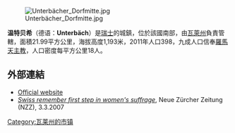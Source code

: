 [[Image:Unterbächer_Dorfmitte.jpg|right]]

'''温特贝希'''（德语：'''Unterbäch'''）是[[瑞士|瑞士]]的城鎮，位於該國南部，由[[瓦萊州|瓦萊州]]負責管轄，面積21.99平方公里，海拔高度1,193米，2011年人口398，九成人口信奉[[羅馬天主教|羅馬天主教]]，人口密度每平方公里18人。

==外部連結==
* [http://www.unterbaech.ch Official website] {{Wayback|url=http://www.unterbaech.ch/ |date=20110405101926 }} {{de icon}}
*''[http://www.nzz.ch/2007/03/03/eng/article7581331.html Swiss remember first step in women's suffrage]{{dead link|date=2017年11月 |bot=InternetArchiveBot |fix-attempted=yes }}'', Neue Zürcher Zeitung (NZZ), 3.3.2007

{{Switzerland-geo-stub}}
[[Category:瓦莱州的市镇|Category:瓦莱州的市镇]]